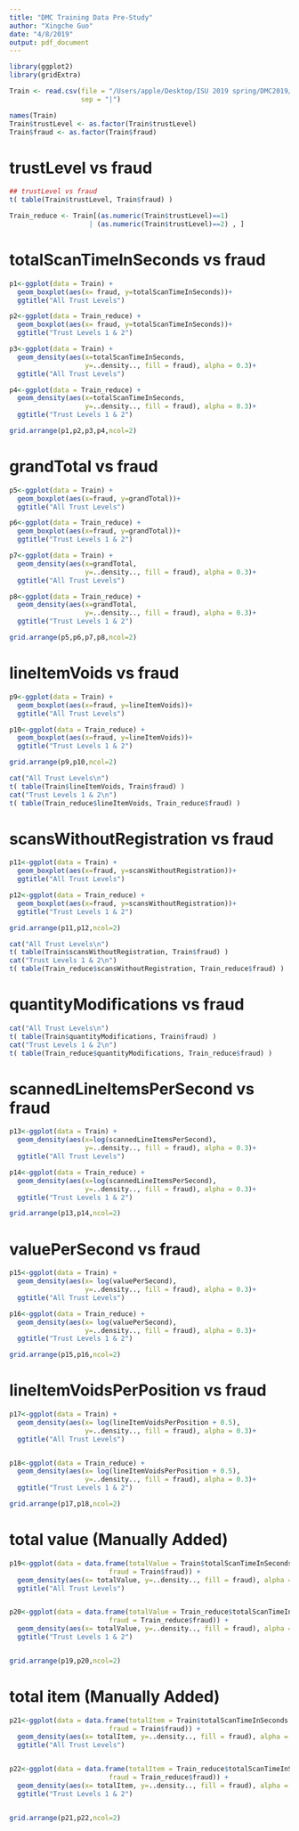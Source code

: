 ```yaml
---
title: "DMC Training Data Pre-Study"
author: "Xingche Guo"
date: "4/8/2019"
output: pdf_document
---
```


```r

library(ggplot2)
library(gridExtra)

Train <- read.csv(file = "/Users/apple/Desktop/ISU 2019 spring/DMC2019/DMC_2019_task/train.csv",
                  sep = "|")

names(Train)
Train$trustLevel <- as.factor(Train$trustLevel)
Train$fraud <- as.factor(Train$fraud)
```



# trustLevel vs fraud
```r
## trustLevel vs fraud
t( table(Train$trustLevel, Train$fraud) )

Train_reduce <- Train[(as.numeric(Train$trustLevel)==1)
                    | (as.numeric(Train$trustLevel)==2) , ]
```




# totalScanTimeInSeconds vs fraud
```r
p1<-ggplot(data = Train) + 
  geom_boxplot(aes(x= fraud, y=totalScanTimeInSeconds))+ 
  ggtitle("All Trust Levels")

p2<-ggplot(data = Train_reduce) + 
  geom_boxplot(aes(x= fraud, y=totalScanTimeInSeconds))+ 
  ggtitle("Trust Levels 1 & 2")

p3<-ggplot(data = Train) + 
  geom_density(aes(x=totalScanTimeInSeconds, 
                   y=..density.., fill = fraud), alpha = 0.3)+ 
  ggtitle("All Trust Levels")

p4<-ggplot(data = Train_reduce) + 
  geom_density(aes(x=totalScanTimeInSeconds, 
                   y=..density.., fill = fraud), alpha = 0.3)+ 
  ggtitle("Trust Levels 1 & 2")

grid.arrange(p1,p2,p3,p4,ncol=2)
```





# grandTotal vs fraud
```r
p5<-ggplot(data = Train) + 
  geom_boxplot(aes(x=fraud, y=grandTotal))+ 
  ggtitle("All Trust Levels")

p6<-ggplot(data = Train_reduce) + 
  geom_boxplot(aes(x=fraud, y=grandTotal))+ 
  ggtitle("Trust Levels 1 & 2")

p7<-ggplot(data = Train) + 
  geom_density(aes(x=grandTotal, 
                   y=..density.., fill = fraud), alpha = 0.3)+ 
  ggtitle("All Trust Levels")

p8<-ggplot(data = Train_reduce) + 
  geom_density(aes(x=grandTotal, 
                   y=..density.., fill = fraud), alpha = 0.3)+ 
  ggtitle("Trust Levels 1 & 2")

grid.arrange(p5,p6,p7,p8,ncol=2)
```





# lineItemVoids vs fraud
```r
p9<-ggplot(data = Train) + 
  geom_boxplot(aes(x=fraud, y=lineItemVoids))+ 
  ggtitle("All Trust Levels")

p10<-ggplot(data = Train_reduce) + 
  geom_boxplot(aes(x=fraud, y=lineItemVoids))+ 
  ggtitle("Trust Levels 1 & 2")

grid.arrange(p9,p10,ncol=2)

cat("All Trust Levels\n")
t( table(Train$lineItemVoids, Train$fraud) )
cat("Trust Levels 1 & 2\n")
t( table(Train_reduce$lineItemVoids, Train_reduce$fraud) )
```





# scansWithoutRegistration vs fraud
```r
p11<-ggplot(data = Train) + 
  geom_boxplot(aes(x=fraud, y=scansWithoutRegistration))+ 
  ggtitle("All Trust Levels")

p12<-ggplot(data = Train_reduce) + 
  geom_boxplot(aes(x=fraud, y=scansWithoutRegistration))+ 
  ggtitle("Trust Levels 1 & 2")

grid.arrange(p11,p12,ncol=2)

cat("All Trust Levels\n")
t( table(Train$scansWithoutRegistration, Train$fraud) )
cat("Trust Levels 1 & 2\n")
t( table(Train_reduce$scansWithoutRegistration, Train_reduce$fraud) )
```




# quantityModifications vs fraud
```r
cat("All Trust Levels\n")
t( table(Train$quantityModifications, Train$fraud) )
cat("Trust Levels 1 & 2\n")
t( table(Train_reduce$quantityModifications, Train_reduce$fraud) )
```




# scannedLineItemsPerSecond vs fraud
```r
p13<-ggplot(data = Train) + 
  geom_density(aes(x=log(scannedLineItemsPerSecond), 
                   y=..density.., fill = fraud), alpha = 0.3)+ 
  ggtitle("All Trust Levels")

p14<-ggplot(data = Train_reduce) + 
  geom_density(aes(x=log(scannedLineItemsPerSecond), 
                   y=..density.., fill = fraud), alpha = 0.3)+ 
  ggtitle("Trust Levels 1 & 2")

grid.arrange(p13,p14,ncol=2)
```




# valuePerSecond vs fraud
```r
p15<-ggplot(data = Train) + 
  geom_density(aes(x= log(valuePerSecond), 
                   y=..density.., fill = fraud), alpha = 0.3)+ 
  ggtitle("All Trust Levels")

p16<-ggplot(data = Train_reduce) + 
  geom_density(aes(x= log(valuePerSecond), 
                   y=..density.., fill = fraud), alpha = 0.3)+ 
  ggtitle("Trust Levels 1 & 2")

grid.arrange(p15,p16,ncol=2)
```


# lineItemVoidsPerPosition vs fraud
```r
p17<-ggplot(data = Train) + 
  geom_density(aes(x= log(lineItemVoidsPerPosition + 0.5), 
                   y=..density.., fill = fraud), alpha = 0.3)+ 
  ggtitle("All Trust Levels")


p18<-ggplot(data = Train_reduce) + 
  geom_density(aes(x= log(lineItemVoidsPerPosition + 0.5), 
                   y=..density.., fill = fraud), alpha = 0.3)+ 
  ggtitle("Trust Levels 1 & 2")

grid.arrange(p17,p18,ncol=2)
```



# total value (Manually Added)
```r
p19<-ggplot(data = data.frame(totalValue = Train$totalScanTimeInSeconds * Train$valuePerSecond, 
                         fraud = Train$fraud)) + 
  geom_density(aes(x= totalValue, y=..density.., fill = fraud), alpha = 0.3)+ 
  ggtitle("All Trust Levels")


p20<-ggplot(data = data.frame(totalValue = Train_reduce$totalScanTimeInSeconds * Train_reduce$valuePerSecond, 
                         fraud = Train_reduce$fraud)) + 
  geom_density(aes(x= totalValue, y=..density.., fill = fraud), alpha = 0.3)+ 
  ggtitle("Trust Levels 1 & 2")


grid.arrange(p19,p20,ncol=2)
```





# total item (Manually Added)
```r
p21<-ggplot(data = data.frame(totalItem = Train$totalScanTimeInSeconds * Train$scannedLineItemsPerSecond, 
                         fraud = Train$fraud)) + 
  geom_density(aes(x= totalItem, y=..density.., fill = fraud), alpha = 0.3) + 
  ggtitle("All Trust Levels")


p22<-ggplot(data = data.frame(totalItem = Train_reduce$totalScanTimeInSeconds * Train_reduce$scannedLineItemsPerSecond, 
                         fraud = Train_reduce$fraud)) + 
  geom_density(aes(x= totalItem, y=..density.., fill = fraud), alpha = 0.3)+ 
  ggtitle("Trust Levels 1 & 2")


grid.arrange(p21,p22,ncol=2)
```












